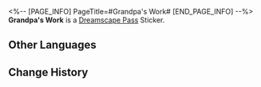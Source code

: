 <%-- [PAGE_INFO]
PageTitle=#Grandpa's Work#
[END_PAGE_INFO] --%>
{{Stub|Location information}}
{{Item Infobox
|id          = 223353
|image       = Dreamscape Pass Sticker Grandpa's Work.png{{subst:void|<!--$UPLOAD:<<SpriteOutput/TravelBrochure/StickFigures/223353.png>-<Dreamscape Pass Sticker Grandpa's Work.png>-<Item Icons>>-->}}
|type        = Dreamscape Pass Sticker
|type2       = A Certain Someone's Past Stickers
|invCategory = 
|rarity      = 4
|effect      = 
|description = Digital stickers that can be used to decorate the pages of the Dreamtour Handbook. They come in many different styles.
|source1     = [[Touch upon someone's memory about clocks]]
}}
{{Description|Its functionality takes a back seat to artistry and remembrance.}}
'''Grandpa's Work''' is a [[Dreamscape Pass]] Sticker.

==Other Languages==
{{Other Languages
|en   = Grandpa's Work
|zhs  = 爷爷的作品
|zht  = 爺爺的作品
|ja   = おじいちゃんの作品
|ko   = 할아버지의 작품
|es   = La obra del abuelo
|fr   = L'œuvre de Grand-père
|ru   = Дедушкина работа
|th   = ผลงานของคุณปู่
|vi   = Tác Phẩm Của Ông
|de   = Großvaters Arbeit
|id   = Karya Kakek
|pt   = Trabalho do Vovô
}}

==Change History==
{{Change History|2.0}}